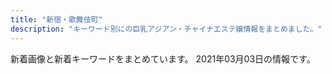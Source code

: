 ```yaml
---
title: "新宿・歌舞伎町"
description: "キーワード別にの巨乳アジアン・チャイナエステ嬢情報をまとめました。"
---
```


新着画像と新着キーワードをまとめています。
2021年03月03日の情報です。

<DmmAffiliateIns />
<KeywordTable
  shops={
    [
    {
        "station": "JR\u65b0\u5bbf\u99c5\u5357\u53e3",
        "name": "\u7652\u3057\u306e\u5bbf",
        "url": "http://aes-aroma.com/",
        "keywords": {
            "C": 17
        },
        "img_links": [
            "http://aes-aroma.com/staff/yoko/01.jpg",
            "http://aes-aroma.com/pic/head.png",
            "http://aes-aroma.com/staff/nana/01.jpg",
            "http://aes-aroma.com/img/ttl_mobile.png",
            "http://aes-aroma.com/staff/ai/01.jpg",
            "http://aes-aroma.com/staff/haru/01.jpg",
            "http://aes-aroma.com/staff/miki/01.jpg",
            "http://aes-aroma.com/img/ttl_staff.png",
            "http://aes-aroma.com/staff/koko/01.jpg",
            "http://aes-aroma.com/staff/kaori/01.jpg",
            "http://aes-aroma.com/staff/yoko/02.jpg",
            "http://aes-aroma.com/img/ttl_tnew.png",
            "http://aes-aroma.com/img/ttl_pickup.png",
            "http://aes-aroma.com/img/ttl_rec.png",
            "http://aes-aroma.com/i/files/homeimg.jpg",
            "http://aes-aroma.com/staff/mimi/01.jpg"
        ]
    },
    {
        "name": "\u30d4\u30e5\u30a2\u30ea\u30be\u30fc\u30c8II",
        "station": "JR\u65b0\u5bbf\u99c5\u6771\u53e3",
        "keywords": {
            "86": 5,
            "85": 3,
            "F": 1,
            "90": 2,
            "88": 3,
            "89": 2,
            "96": 1,
            "98": 2,
            "D": 10,
            "84": 1,
            "C": 1,
            "92": 1,
            "E": 2,
            "94": 1
        },
        "url": "http://pure-resort.tyo.cm/",
        "img_links": [
            "http://pure-resort.tyo.cm/images/s_news.png",
            "http://pure-resort.tyo.cm/photos/sites/79/2019/10/2019100810264682.jpg",
            "http://pure-resort.tyo.cm/images/line1.png",
            "http://pure-resort.tyo.cm/photos/sites/79/2018/12/2018120620510142.jpg",
            "http://pure-resort.tyo.cm/photos/sites/79/2018/12/2018120620512437.jpg",
            "http://pure-resort.tyo.cm/photos/sites/79/2018/12/2018120620515823.jpg",
            "http://pure-resort.tyo.cm/photos/sites/79/2019/08/2019082910403098.jpg",
            "http://pure-resort.tyo.cm/images/news_bj3.png",
            "http://pure-resort.tyo.cm/photos/sites/79/2019/03/201903251336102.jpg",
            "http://pure-resort.tyo.cm/photos/sites/79/2020/01/2020012408381891.jpg",
            "http://pure-resort.tyo.cm/photos/sites/79/2019/05/2019052114301665.jpg",
            "http://pure-resort.tyo.cm/photos/sites/79/2018/12/2018120620533769.jpg",
            "http://pure-resort.tyo.cm/images/pure.png",
            "http://pure-resort.tyo.cm/photos/sites/79/2019/06/2019061515583771.jpg",
            "http://pure-resort.tyo.cm/photos/sites/79/2019/03/2019032513361044.jpg",
            "http://pure-resort.tyo.cm/images/s_Staff.png",
            "http://pure-resort.tyo.cm/images/news_bj1.png",
            "http://pure-resort.tyo.cm/photos/sites/79/2019/03/2019032513361063.jpg",
            "http://pure-resort.tyo.cm/photos/sites/79/2019/03/2019032513361053.jpg",
            "http://pure-resort.tyo.cm/images/s_twitter.png",
            "http://pure-resort.tyo.cm/images/s_face.png",
            "http://pure-resort.tyo.cm/photos/sites/79/2019/02/2019021613471797.jpg",
            "http://pure-resort.tyo.cm/photos/sites/79/2019/11/2019110401242820.jpg",
            "http://pure-resort.tyo.cm/photos/sites/79/2020/02/2020020804143839.jpg",
            "http://pure-resort.tyo.cm/images/s_pick.png",
            "http://pure-resort.tyo.cm/images/s_info.png",
            "http://pure-resort.tyo.cm/images/s_Recruit.png",
            "http://pure-resort.tyo.cm/images/line.png",
            "http://pure-resort.tyo.cm/images/top.png",
            "http://pure-resort.tyo.cm/images/s_Room.png",
            "http://pure-resort.tyo.cm/photos/sites/79/2019/04/201904111031010.jpg",
            "http://pure-resort.tyo.cm/photos/sites/79/2019/06/2019060310424416.jpg",
            "http://pure-resort.tyo.cm/photos/sites/79/2019/02/2019021613425634.png",
            "http://pure-resort.tyo.cm/images/mobile.png",
            "http://pure-resort.tyo.cm/images/movie.jpg",
            "http://pure-resort.tyo.cm/images/s_Access.png",
            "http://pure-resort.tyo.cm/images/info_bj1.png",
            "http://pure-resort.tyo.cm/images/info_bj3.png",
            "http://pure-resort.tyo.cm/images/s_movie.png",
            "http://pure-resort.tyo.cm/photos/sites/79/2019/01/2019011014121443.jpg",
            "http://pure-resort.tyo.cm/photos/sites/79/2020/01/2020013001414859.jpg"
        ]
    },
    {
        "keywords": {
            "F": 1
        },
        "url": "https://shinjuku-mensesthe.com/",
        "img_links": [
            "https://shinjuku-mensesthe.com/staff/arisa-s1.jpg",
            "https://shinjuku-mensesthe.com/button/staff.png",
            "https://shinjuku-mensesthe.com/room/room-l3.jpg",
            "https://shinjuku-mensesthe.com/images/top3.jpg",
            "https://shinjuku-mensesthe.com/massage/2020/07/31/covit19.jpg",
            "https://shinjuku-mensesthe.com/images/main-sp.jpg",
            "https://shinjuku-mensesthe.com/2020/01/23/sakura-s1.jpg",
            "https://shinjuku-mensesthe.com/menu/info.png",
            "https://shinjuku-mensesthe.com/massage/2020/10/05/yuki-s1.jpg",
            "https://scdn.line-apps.com/n/line_add_friends/btn/ja.png",
            "https://shinjuku-mensesthe.com/staff/kana-l1.jpg",
            "https://shinjuku-mensesthe.com/images/top2.jpg",
            "https://shinjuku-mensesthe.com/images/qrcode.png",
            "https://shinjuku-mensesthe.com/staff/yume-l1.jpg",
            "https://shinjuku-mensesthe.com/room/room-l1.jpg",
            "https://shinjuku-mensesthe.com/2020/01/23/miki-s1.jpg",
            "https://shinjuku-mensesthe.com/images/flower.png",
            "https://shinjuku-mensesthe.com/massage/2020/10/21/risa-s1.jpg",
            "https://shinjuku-mensesthe.com/staff/yume-s1.jpg",
            "https://shinjuku-mensesthe.com/menu/blog.png",
            "https://shinjuku-mensesthe.com/massage/2020/08/16/riri-s1.jpg",
            "https://shinjuku-mensesthe.com/icon/twitter.png",
            "https://shinjuku-mensesthe.com/images/footer-r.png",
            "https://shinjuku-mensesthe.com/menu/staff.png",
            "https://shinjuku-mensesthe.com/images/main-top.jpg",
            "https://shinjuku-mensesthe.com/staff/seira-l1.jpg",
            "https://shinjuku-mensesthe.com/staff/yumi-l1.jpg",
            "https://shinjuku-mensesthe.com/button/home.png",
            "https://shinjuku-mensesthe.com/icon/facebook.png",
            "https://shinjuku-mensesthe.com/link/mens-esthe.png",
            "https://shinjuku-mensesthe.com/staff/kana-s1.jpg",
            "https://shinjuku-mensesthe.com/icon/yelp.png",
            "https://shinjuku-mensesthe.com/images/top1.jpg",
            "https://shinjuku-mensesthe.com/staff/seira-s1.jpg",
            "https://shinjuku-mensesthe.com/images/footer-l.png",
            "https://shinjuku-mensesthe.com/icon/line.png",
            "https://shinjuku-mensesthe.com/room/room-l4.jpg",
            "https://shinjuku-mensesthe.com/images/camp.png",
            "https://shinjuku-mensesthe.com/button/blog.png",
            "https://shinjuku-mensesthe.com/staff/shiori-s1.jpg",
            "https://shinjuku-mensesthe.com/menu/home.png",
            "https://shinjuku-mensesthe.com/massage/2020/09/14/hana-s1.jpg",
            "https://shinjuku-mensesthe.com/massage/2021/02/02/%E5%90%8D%E7%A7%B0%E6%9C%AA%E8%A8%AD%E5%AE%9A-2.jpg",
            "https://shinjuku-mensesthe.com/2019/12/15/sayuri-s2.jpg",
            "https://shinjuku-mensesthe.com/images/main-small.jpg",
            "https://shinjuku-mensesthe.com/room/room-l2.jpg",
            "https://shinjuku-mensesthe.com/images/clear.png",
            "https://shinjuku-mensesthe.com/staff/yumi-s1.jpg",
            "https://shinjuku-mensesthe.com/staff/arisa-l1.jpg",
            "https://shinjuku-mensesthe.com/images/header3.png",
            "https://shinjuku-mensesthe.com/massage/2020/07/31/ai-s2.jpg"
        ],
        "name": "\u5915\u9727 \u3086\u3046\u304e\u308a",
        "station": "JR\u65b0\u5bbf\u99c5\u6771\u53e3"
    },
    {
        "keywords": {
            "E": 10,
            "D": 20
        },
        "img_links": [
            "http://aroma-massage.red/images/sta4.jpg",
            "http://aroma-massage.red/images/toph.png",
            "http://aroma-massage.red/images/option.jpg",
            "http://aroma-massage.red/images/creditcard.jpg",
            "http://aroma-massage.red/images/cg5.jpg",
            "http://aroma-massage.red/images/acb.jpg",
            "http://aroma-massage.red/images/sta3.jpg",
            "http://aroma-massage.red/images/int.jpg",
            "http://aroma-massage.red/images/qr.jpg",
            "http://aroma-massage.red/images/cg4.jpg",
            "http://aroma-massage.red/images/cg1.jpg",
            "http://aroma-massage.red/images/cg3.jpg",
            "http://aroma-massage.red/images/fbb.jpg",
            "http://aroma-massage.red/images/sta6.jpg",
            "http://aroma-massage.red/images/cg6.jpg",
            "http://aroma-massage.red/images/cg2.jpg",
            "http://aroma-massage.red/images/stal.jpg",
            "http://aroma-massage.red/images/card.jpg",
            "http://aroma-massage.red/images/tm.png",
            "http://aroma-massage.red/images/sta5.jpg",
            "http://aroma-massage.red/images/sta2.jpg",
            "http://aroma-massage.red/images/kan.jpg",
            "http://aroma-massage.red/images/nft.jpg",
            "http://aroma-massage.red/images/fbt.jpg",
            "http://aroma-massage.red/images/sta1.jpg",
            "http://aroma-massage.red/images/sysl.jpg"
        ],
        "url": "http://aroma-massage.red/",
        "station": "JR\u65b0\u5bbf\u99c5\u6771\u53e3",
        "name": "\u30c6\u30bb\u30e9-Tethera-"
    },
    {
        "station": "JR\u65b0\u5bbf\u99c5\u6771\u5357\u53e3",
        "url": "https://mens-esthe.xyz/",
        "keywords": {
            "88": 7,
            "86": 28,
            "D": 28,
            "85": 7
        },
        "name": "\u30b8\u30e5\u30ea\u30a2\u30f3",
        "img_links": [
            "https://mens-esthe.xyz/images/main1.jpg",
            "https://mens-esthe.xyz/footer/footer-line.png",
            "https://mens-esthe.xyz/staff/natsumi-l1.jpg",
            "https://mens-esthe.xyz/staff/moe-s1.jpg",
            "https://mens-esthe.xyz/room/room-l5.jpg",
            "https://mens-esthe.xyz/staff/rina-s1.jpg",
            "https://mens-esthe.xyz/staff/moe-l1.jpg",
            "https://mens-esthe.xyz/room/room-l4.jpg",
            "https://mens-esthe.xyz/images/esthe2.jpg",
            "https://mens-esthe.xyz/footer/footer-staff.png",
            "https://mens-esthe.xyz/staff/kana-l1.jpg",
            "https://mens-esthe.xyz/staff/natsumi-s1.jpg",
            "https://mens-esthe.xyz/staff/nami-s1.jpg",
            "https://mens-esthe.xyz/room/room-l3.jpg",
            "https://mens-esthe.xyz/staff/rina-top.jpg",
            "https://mens-esthe.xyz/images/qrcode.png",
            "https://mens-esthe.xyz/staff/miki-top.jpg",
            "https://mens-esthe.xyz/room/room-l7.jpg",
            "https://mens-esthe.xyz/room/room-l8.jpg",
            "https://mens-esthe.xyz/staff/miki-s1.jpg",
            "https://mens-esthe.xyz/room/room-l6.jpg",
            "https://mens-esthe.xyz/images/esthe3.jpg",
            "https://mens-esthe.xyz/images/header3.png",
            "https://mens-esthe.xyz/staff/moe-top.jpg",
            "https://mens-esthe.xyz/icon/line.png",
            "https://mens-esthe.xyz/footer/footer-tel.png",
            "https://mens-esthe.xyz/images/main-sp.jpg",
            "https://mens-esthe.xyz/icon/twitter.png",
            "https://mens-esthe.xyz/staff/rina-l1.jpg",
            "https://mens-esthe.xyz/staff/miki-l1.jpg",
            "https://mens-esthe.xyz/staff/kana-top.jpg",
            "https://mens-esthe.xyz/images/esthe1.jpg",
            "https://mens-esthe.xyz/images/clear.png",
            "https://mens-esthe.xyz/room/room-l2.jpg",
            "https://mens-esthe.xyz/staff/kana-s1.jpg",
            "https://mens-esthe.xyz/room/room-l1.jpg",
            "https://mens-esthe.xyz/staff/natsumi-top.jpg",
            "https://mens-esthe.xyz/images/esthe4.jpg",
            "https://mens-esthe.xyz/icon/yelp.png",
            "https://mens-esthe.xyz/icon/facebook.png",
            "https://mens-esthe.xyz/staff/nami-l1.jpg",
            "https://mens-esthe.xyz/staff/nami-top.jpg"
        ]
    },
    {
        "station": "\u897f\u6b66\u65b0\u5bbf\u99c5\u5317\u53e3",
        "img_links": [
            "http://clear-es.net/yamituki-n/uploads/images/rena01.jpg",
            "http://clear-es.net/images/index_11.jpg",
            "http://clear-es.net/images/index_23.jpg",
            "http://clear-es.net/images/index_26.jpg",
            "http://clear-es.net/images/index_15.jpg",
            "http://clear-es.net/images/index_25.jpg",
            "http://clear-es.net/yamituki-n/uploads/images/juri01s.jpg",
            "http://clear-es.net/uploads/7553669390f1cc93427a4f6ad33b4668.jpg",
            "http://clear-es.net/yamituki-n/uploads/images/yui01.jpg",
            "http://clear-es.net/images/index_07.jpg",
            "http://clear-es.net/uploads/10299154955d10c3b815a5638a35a934.jpg",
            "http://clear-es.net/images/index_06.jpg",
            "http://clear-es.net/images/index_12.jpg",
            "http://clear-es.net/uploads/97eb17743f96fd7f0551aab0bedd5e6f.jpg",
            "http://clear-es.net/uploads/22c8968348a9acc2dfc9ab0aecb09c27.jpg",
            "http://clear-es.net/uploads/09bdd5637edec4bfa3d47a7e9874640b.jpg",
            "http://clear-es.net/images/koko_1.jpg",
            "http://clear-es.net/images/index_19.jpg",
            "http://clear-es.net/yamituki-n/uploads/images/mmexport1576417470781.jpg",
            "http://clear-es.net/images/index_10.jpg",
            "http://clear-es.net/images/index_13.jpg",
            "http://clear-es.net/images/girls_11.jpg",
            "http://clear-es.net/yamituki-n/uploads/images/rena02.jpg",
            "http://clear-es.net/images/index_17.jpg",
            "http://clear-es.net/images/index_14.jpg",
            "http://clear-es.net/images/index_20.jpg",
            "http://clear-es.net/yamituki-n/uploads/images/mika03s.jpg",
            "http://clear-es.net/uploads/a62d7f24a5b9a4fd5aeef678eb24ef4b.jpg",
            "http://clear-es.net/images/index_09.jpg",
            "http://clear-es.net/images/index_02.jpg",
            "http://clear-es.net/uploads/f426bd85a8f6a9eac87e55b2d44c4bd5.jpg",
            "http://clear-es.net/images/index_27.jpg",
            "http://clear-es.net/images/index_01.jpg",
            "http://clear-es.net/uploads/2aa97908694153fb149943f0b8445352.jpg",
            "http://clear-es.net/images/index_04.jpg",
            "http://clear-es.net/images/index_18.jpg",
            "http://clear-es.net/images/index_08.jpg",
            "http://clear-es.net/uploads/e1133a4ba0f8c81f9d272f5793bda380.jpg",
            "http://clear-es.net/images/gallery_11.jpg",
            "http://clear-es.net/uploads/deba56537604611ac3b8da004b92d809.jpg",
            "http://clear-es.net/images/index_28_01.jpg",
            "http://clear-es.net/images/service_11.jpg",
            "http://clear-es.net/images/index_05.jpg",
            "http://clear-es.net/images/girls_03.jpg",
            "http://clear-es.net/images/index_24.jpg",
            "http://clear-es.net/images/index_21.jpg",
            "http://clear-es.net/uploads/cec0ed392fe00d8e3ff867c0625809e6.jpg",
            "http://clear-es.net/images/index_28.jpg",
            "http://clear-es.net/images/index_03.jpg",
            "http://clear-es.net/my_work/images/pic1.png",
            "http://clear-es.net/images/girls_13.jpg",
            "http://clear-es.net/uploads/c1f6d0346f5cb109ac62c21a58c7deff.jpg"
        ],
        "name": "CLEAR-\u30af\u30ea\u30a2-",
        "url": "http://clear-es.net/",
        "keywords": {
            "89": 1,
            "90": 2,
            "86": 2,
            "C": 1,
            "F": 1,
            "E": 1,
            "87": 2,
            "88": 4,
            "D": 8
        }
    },
    {
        "keywords": {},
        "name": "Fairy Girl",
        "url": "http://fairy-girl.work/",
        "img_links": [
            "http://fairy-girl.work/img/kiki1.jpg",
            "http://fairy-girl.work/images/10.jpg",
            "http://fairy-girl.work/images/5.jpg",
            "http://fairy-girl.work/images/1.jpg",
            "http://fairy-girl.work/staff/mari.jpg",
            "http://fairy-girl.work/img/yuyu1.jpg",
            "http://fairy-girl.work/staff/eri.jpg",
            "http://fairy-girl.work/images/interior_t.jpg",
            "http://fairy-girl.work/img/rara1.jpg",
            "http://fairy-girl.work/images/9.jpg",
            "http://fairy-girl.work/img/misa1.jpg",
            "http://fairy-girl.work/images/2.jpg",
            "http://fairy-girl.work/img/mari1.jpg",
            "http://fairy-girl.work/images/int2.jpg",
            "http://fairy-girl.work/images/tr.jpg",
            "http://fairy-girl.work/img/rika1.jpg",
            "http://fairy-girl.work/images/ac1.jpg",
            "http://fairy-girl.work/staff/rina.jpg",
            "http://fairy-girl.work/img/rina1.jpg",
            "http://fairy-girl.work/staff/rara.jpg",
            "http://fairy-girl.work/images/6.jpg",
            "http://fairy-girl.work/staff/hitomi.jpg",
            "http://fairy-girl.work/img/yuki1.jpg",
            "http://fairy-girl.work/staff/kiki.jpg",
            "http://fairy-girl.work/images/3.jpg",
            "http://fairy-girl.work/images/12.jpg",
            "http://fairy-girl.work/staff/yuki.jpg",
            "http://fairy-girl.work/images/mobile.jpg",
            "http://fairy-girl.work/staff/kana.jpg",
            "http://fairy-girl.work/staff/rika.jpg",
            "http://fairy-girl.work/images/11.jpg",
            "http://fairy-girl.work/img/kana1.jpg",
            "http://fairy-girl.work/images/sys1.jpg",
            "http://fairy-girl.work/images/line.png",
            "http://fairy-girl.work/images/staff_t.jpg",
            "http://fairy-girl.work/staff/misa.jpg",
            "http://fairy-girl.work/images/bana0404_4.png",
            "http://fairy-girl.work/images/int1.jpg",
            "http://fairy-girl.work/images/8.jpg",
            "http://fairy-girl.work/img/kiki2.jpg",
            "http://fairy-girl.work/images/sys2.jpg",
            "http://fairy-girl.work/images/ac2.jpg",
            "http://fairy-girl.work/staff/yuyu.jpg",
            "http://fairy-girl.work/img/eri2.jpg",
            "http://fairy-girl.work/img/eri1.jpg",
            "http://fairy-girl.work/images/7.jpg",
            "http://fairy-girl.work/img/hitomi1.jpg",
            "http://fairy-girl.work/images/news.jpg"
        ],
        "station": "JR\u65b0\u5bbf\u99c5\u897f\u53e3"
    },
    {
        "name": "\u30af\u30ea\u30b9\u30bf\u30eb",
        "img_links": [
            "http://crystal-est.net/uploads/crystal/2017/03/bnr_side_032.png",
            "http://crystal-est.net/uploads/crystal/2017/03/bnr_side_052.png",
            "http://crystal-est.net/uploads/crystal/2017/03/bnr_side_credit1.png",
            "http://crystal-est.net/uploads/crystal/2018/08/wechatimg49.jpeg",
            "http://crystal-est.net/uploads/crystal/2017/02/wifi.jpg",
            "http://ruby-es.com/uploads/rubyes/2017/02/img_info_02.png",
            "http://crystal-est.net/uploads/crystal/2018/05/webwxgetmsgimg.jpeg",
            "http://crystal-est.net/uploads/crystal/images/icon_flower.png",
            "http://crystal-est.net/uploads/crystal/2020/12/img_6902.jpg",
            "http://crystal-est.net/uploads/crystal/2017/03/r2.jpg",
            "http://crystal-est.net/uploads/crystal/2017/04/leftmovie.png",
            "http://crystal-est.net/uploads/crystal/2018/07/wechatimg94.jpeg",
            "http://crystal-est.net/uploads/crystal/2017/03/ruby6.png",
            "http://crystal-est.net/uploads/crystal/2017/03/subvisual_magazine1.png",
            "http://crystal-est.net/uploads/crystal/2020/12/img_6830.jpg",
            "http://crystal-est.net/uploads/crystal/2017/03/subvisual_link.png",
            "http://crystal-est.net/uploads/crystal/images/p01.png",
            "http://crystal-est.net/uploads/crystal/images/xing.png",
            "http://crystal-est.net/uploads/crystal/2017/03/subvisual_enquete1.png",
            "http://ruby-es.com/uploads/rubyes/2017/02/img_info_06.png",
            "http://ruby-es.com/uploads/rubyes/2017/02/img_info_05.png",
            "http://crystal-est.net/uploads/crystal/2018/07/wechatimg26.jpeg",
            "http://crystal-est.net/uploads/crystal/2017/03/subvisual_reserve.png",
            "http://crystal-est.net/uploads/crystal/2018/07/wechatimg125.jpeg",
            "http://crystal-est.net/uploads/crystal/2017/04/line2.png",
            "http://crystal-est.net/uploads/crystal/2017/03/treatment2.png",
            "http://crystal-est.net/uploads/crystal/2018/07/wechatimg30.jpeg",
            "http://crystal-est.net/uploads/crystal/2017/04/web.png",
            "http://crystal-est.net/uploads/crystal/2017/03/subvisual_contact.png",
            "http://crystal-est.net/uploads/crystal/2017/02/ameba.jpg",
            "http://crystal-est.net/uploads/crystal/2018/08/wechatimg51.jpeg",
            "http://ruby-es.com/uploads/rubyes/2017/02/img_info_03.png",
            "http://crystal-est.net/uploads/crystal/2017/04/bnr_side_01.png",
            "http://crystal-est.net/uploads/crystal/2017/03/icon_flower.png",
            "http://crystal-est.net/uploads/crystal/images/no-photo.jpg",
            "http://crystal-est.net/uploads/crystal/2017/03/r1.jpg",
            "http://crystal-est.net/uploads/crystal/2018/05/mayu1.jpeg",
            "http://crystal-est.net/uploads/crystal/2017/03/subvisual_qa.png",
            "http://ruby-es.com/uploads/rubyes/2017/02/img_info_01.png",
            "http://ruby-es.com/uploads/rubyes/2017/02/img_info_04.png",
            "http://crystal-est.net/uploads/crystal/2017/03/bnr_side_042.png",
            "http://crystal-est.net/uploads/crystal/2017/03/r3.jpg",
            "http://crystal-est.net/uploads/crystal/2017/03/btn_top_02.png",
            "http://crystal-est.net/uploads/crystal/2017/03/btn_top_03.png",
            "http://crystal-est.net/uploads/crystal/2020/11/tel.jpg",
            "http://crystal-est.net/uploads/crystal/2017/03/subvisual_info.png",
            "http://crystal-est.net/uploads/crystal/images/subvisual_staff.png",
            "http://crystal-est.net/uploads/crystal/2018/07/wechatimg31.jpeg",
            "http://crystal-est.net/uploads/crystal/2017/03/btn_top_01.png",
            "http://crystal-est.net/uploads/crystal/2017/07/yuyu2.jpeg",
            "http://crystal-est.net/uploads/crystal/2017/03/r4.jpg"
        ],
        "station": "JR\u65b0\u5bbf\u99c5\u6771\u53e3",
        "url": "http://crystal-est.net/",
        "keywords": {
            "C": 1
        }
    },
    {
        "keywords": {
            "87": 8,
            "85": 4,
            "E": 8,
            "C": 8,
            "86": 4
        },
        "img_links": [
            "http://sakura-relax.net/images/cg06.jpg",
            "http://sakura-relax.net/link/menlog.jpg",
            "http://sakura-relax.net/images/tel.png",
            "http://sakura-relax.net/images/cg04.jpg",
            "http://sakura-relax.net/images/kan.jpg",
            "http://sakura-relax.net/images/qrc.png",
            "http://sakura-relax.net/images/top-img02.png",
            "http://sakura-relax.net/images/top-img01.png",
            "http://sakura-relax.net/images/cg07.jpg",
            "http://sakura-relax.net/images/cg03.jpg"
        ],
        "name": "\u697d\u697d-\u30e9\u30af\u30e9\u30af-",
        "url": "http://sakura-relax.net/",
        "station": "\u65b0\u5bbf\u4e09\u4e01\u76ee\u99c5E1\u51fa\u53e3"
    },
    {
        "keywords": {},
        "img_links": [],
        "name": "\u65b0\u5bbf\u6975\u4e0a\u30e1\u30f3\u30ba\u30a8\u30b9\u30c6",
        "url": "https://gokujo.iest.info/",
        "station": "JR\u65b0\u5bbf\u99c5"
    },
    {
        "name": "RELAIR \uff5e\u30ea\u30ec\u30a2\uff5e",
        "url": "http://in-esthe.com/relair/",
        "keywords": {
            "C": 8
        },
        "station": "\u65b0\u5bbf\u897f\u53e3\u99c5D5\u51fa\u53e3",
        "img_links": [
            "http://in-esthe.com/relair/img/p-3.jpg",
            "http://in-esthe.com/relair/img/fla.png",
            "http://in-esthe.com/relair/img/p-3-1.jpg",
            "http://in-esthe.com/relair/img/p-7.jpg",
            "http://in-esthe.com/relair/img/twitter.png",
            "http://in-esthe.com/relair/img/head.png",
            "http://in-esthe.com/relair/img/t-3.png",
            "http://in-esthe.com/relair/img/re.png",
            "http://in-esthe.com/relair/img/fla2.png",
            "http://in-esthe.com/relair/img/botton.png",
            "http://in-esthe.com/relair/img/english-t6.png",
            "http://in-esthe.com/relair/img/p-1-1.jpg",
            "http://in-esthe.com/relair/img/english-t1.png",
            "http://in-esthe.com/relair/img/english-t4.png",
            "http://in-esthe.com/relair/img/p-0.jpg",
            "http://in-esthe.com/relair/img/p-2.jpg",
            "http://in-esthe.com/relair/img/english-t2.png",
            "http://in-esthe.com/relair/img/english-t3.png",
            "http://in-esthe.com/relair/img/p-9.jpg",
            "http://in-esthe.com/relair/img/card-english.png",
            "http://in-esthe.com/relair/img/t-1.png",
            "http://in-esthe.com/relair/img/t-2.png",
            "http://in-esthe.com/relair/img/fla1.png",
            "http://in-esthe.com/relair/img/tel.png",
            "http://in-esthe.com/relair/img/p-8.jpg",
            "http://in-esthe.com/relair/img/newstback.png",
            "http://in-esthe.com/relair/img/s-1.jpg",
            "http://in-esthe.com/relair/img/kanban4.jpg",
            "http://in-esthe.com/relair/img/p-1.jpg",
            "http://in-esthe.com/relair/img/english-t5.png"
        ]
    },
    {
        "img_links": [
            "http://fairy.este88.com/gals/koko1.jpg",
            "http://fairy.este88.com/gals/sayuri1.jpg",
            "http://fairy.este88.com/gals/risa1.jpg",
            "http://fairy.este88.com/img/momo1.jpg",
            "http://fairy.este88.com/images/r04.jpg",
            "http://fairy.este88.com/images/mika1.jpg",
            "http://fairy.este88.com/images/koyuki1.jpg",
            "http://fairy.este88.com/img/mika1.jpg",
            "http://fairy.este88.com/gals/nnana1.jpg",
            "http://fairy.este88.com/img/koyuki1.jpg",
            "http://fairy.este88.com/images/r02.jpg",
            "http://fairy.este88.com/images/ph1.jpg",
            "http://fairy.este88.com/img/kixyoko1.jpg",
            "http://fairy.este88.com/images/r01.jpg",
            "http://fairy.este88.com/images/kaori1.jpg",
            "http://fairy.este88.com/images/momo1.jpg",
            "http://fairy.este88.com/images/kixyoko1.jpg",
            "http://fairy.este88.com/img/kaori1.jpg"
        ],
        "name": "fairy\u30d5\u30a7\u30a2\u30ea\u30fc",
        "keywords": {},
        "station": "\u897f\u6b66\u65b0\u5bbf\u99c5\u5317\u53e3",
        "url": "http://fairy.este88.com/"
    },
    {
        "name": "KOYUKI",
        "url": "http://hi-msg.com/koyuki/",
        "keywords": {
            "C": 8
        },
        "station": "JR\u65b0\u5bbf\u99c5\u6771\u53e3",
        "img_links": [
            "http://hi-msg.com/koyuki/img/kanban4.jpg",
            "http://hi-msg.com/koyuki/img/p-11.jpg",
            "http://hi-msg.com/koyuki/img/tel.png",
            "http://hi-msg.com/koyuki/img/p-1.jpg",
            "http://hi-msg.com/koyuki/img/head.png",
            "http://hi-msg.com/koyuki/img/p-4.jpg",
            "http://hi-msg.com/koyuki/img/tit.png",
            "http://hi-msg.com/koyuki/img/p-9.jpg",
            "http://hi-msg.com/koyuki/img/card.png",
            "http://hi-msg.com/koyuki/img/botton.png",
            "http://hi-msg.com/koyuki/img/p-2-1.jpg",
            "http://hi-msg.com/koyuki/img/newstback.png",
            "http://hi-msg.com/koyuki/img/t-1.png",
            "http://hi-msg.com/koyuki/img/english-t3.png",
            "http://hi-msg.com/koyuki/img/p-3-1.jpg",
            "http://hi-msg.com/koyuki/img/p-5.jpg",
            "http://hi-msg.com/koyuki/img/p-10.jpg",
            "http://hi-msg.com/koyuki/img/p-8-1.jpg",
            "http://hi-msg.com/koyuki/img/p-3.jpg",
            "http://hi-msg.com/koyuki/img/english-t1.png",
            "http://hi-msg.com/koyuki/img/english-t4.png",
            "http://hi-msg.com/koyuki/img/p-6.jpg",
            "http://hi-msg.com/koyuki/img/english-t5.png",
            "http://hi-msg.com/koyuki/img/kanban4s.jpg",
            "http://hi-msg.com/koyuki/img/p-2.jpg",
            "http://hi-msg.com/koyuki/img/p-4-1.jpg",
            "http://hi-msg.com/koyuki/img/p-7-1.jpg",
            "http://hi-msg.com/koyuki/img/p-8.jpg",
            "http://hi-msg.com/koyuki/img/t-3.png",
            "http://hi-msg.com/koyuki/img/card-english.png",
            "http://hi-msg.com/koyuki/img/english-t6.png",
            "http://hi-msg.com/koyuki/img/re.png",
            "http://hi-msg.com/koyuki/img/t-2.png",
            "http://hi-msg.com/koyuki/img/p-0.jpg",
            "http://hi-msg.com/koyuki/img/english-t2.png",
            "http://hi-msg.com/koyuki/img/p-6-1.jpg",
            "http://hi-msg.com/koyuki/img/p-7.jpg"
        ]
    },
    {
        "img_links": [
            "https://aurora.iest.info/photos/sites/13/2021/01/2021011317502475.jpeg",
            "https://aurora.iest.info/photos/sites/13/2020/12/2020122614542669.jpeg",
            "https://aurora.iest.info/images/side_mobile.jpg",
            "https://aurora.iest.info/photos/sites/13/2020/12/2020122614271778.jpeg",
            "https://aurora.iest.info/images/room4.jpg",
            "https://aurora.iest.info/photos/sites/13/2020/10/2020101018384481.jpeg",
            "https://aurora.iest.info/photos/sites/13/2021/02/2021020517033067.jpeg",
            "https://aurora.iest.info/photos/sites/13/2021/01/2021011713121341.jpeg",
            "https://aurora.iest.info/photos/sites/13/2021/01/2021011317231918.jpeg",
            "https://aurora.iest.info/photos/sites/13/2020/10/2020100900362277.jpeg",
            "https://aurora.iest.info/photos/sites/13/2021/02/2021021022594740.jpeg",
            "https://aurora.iest.info/images/room2.jpg",
            "https://aurora.iest.info/photos/sites/13/2020/11/2020110420084826.jpeg",
            "https://aurora.iest.info/photos/sites/13/2021/02/2021022307194651.jpeg",
            "https://aurora.iest.info/photos/sites/13/2021/03/2021030117254462.jpeg",
            "https://aurora.iest.info/photos/sites/13/2020/12/2020122614062046.jpeg",
            "https://aurora.iest.info/photos/sites/13/2020/12/2020122916203593.jpeg",
            "https://aurora.iest.info/photos/sites/13/2021/03/2021030117254462-600x802.jpeg",
            "https://aurora.iest.info/photos/sites/13/2021/02/2021022404211612-600x800.jpeg",
            "https://aurora.iest.info/photos/sites/13/2020/11/2020111207401521.jpeg",
            "https://aurora.iest.info/photos/sites/13/2021/02/202102272340470-600x802.jpeg",
            "https://aurora.iest.info/photos/sites/13/2021/02/2021022317062661.jpeg",
            "https://aurora.iest.info/photos/sites/13/2021/01/202101031920028.jpeg",
            "https://aurora.iest.info/photos/sites/13/2021/02/2021022019361522.jpeg",
            "https://aurora.iest.info/images/room1.jpg",
            "https://aurora.iest.info/images/room3.jpg",
            "https://aurora.iest.info/images/head_tel.png",
            "https://aurora.iest.info/images/info_sp.png"
        ],
        "keywords": {
            "C": 342,
            "86": 342,
            "90": 57,
            "E": 190,
            "\u4e73": 57,
            "\u5de8\u4e73": 38,
            "84": 114,
            "D": 133,
            "85": 456,
            "F": 76,
            "87": 57
        },
        "url": "https://aurora.iest.info/",
        "station": "JR\u65b0\u5bbf\u99c5\u6771\u53e3\u30fb\u6b4c\u821e\u4f0e\u753a",
        "name": "\u30aa\u30fc\u30ed\u30e9"
    },
    {
        "name": "\u7fbd\u8863\uff5e\u306f\u3054\u308d\u3082\uff5e",
        "url": "https://www.hagoromo.tokyo/",
        "station": "JR\u65b0\u5bbf\u99c5\u6771\u53e3\u30fb\u6b4c\u821e\u4f0e\u753a",
        "keywords": {},
        "img_links": [
            "https://static.wixstatic.com/media/1f1430_d824a82ebc40424facf31978d80b293b~mv2.png",
            "https://static.wixstatic.com/media/1f1430_c48456140f404f1eb9a47dfd01d1d032~mv2.jpg",
            "https://static.wixstatic.com/media/1f1430_c572ee153c0c46e096e6301fe82e2f11~mv2.jpg",
            "https://static.wixstatic.com/media/1f1430_d26df1a13af049c9a7afeac5e58c5323~mv2.jpg",
            "https://static.wixstatic.com/media/1f1430_0ea86bd4429f44fa96f0a1277a1c2d6e~mv2.jpg",
            "https://static.wixstatic.com/media/1f1430_f16ba939f42f47d688a43ba736f9d100~mv2.jpg",
            "https://static.wixstatic.com/media/1f1430_184f66b9eb914c26b47be78d54152284~mv2.jpg",
            "https://static.wixstatic.com/media/1f1430_e11d2a49cf1a4130a10a3e09053a46fc~mv2.png",
            "https://static.wixstatic.com/media/1f1430_e5113a1a86b8410db0438745823a2d2c~mv2.png",
            "https://static.wixstatic.com/media/1f1430_890ca68d29e04e7a8c96e4198a653ed3~mv2.jpg",
            "https://static.wixstatic.com/media/1f1430_4ef445c14af547ffb085a4c73252e22c~mv2.jpg",
            "https://static.wixstatic.com/media/1f1430_5b6db55133674387b978465361d1f5af~mv2.jpg",
            "https://static.wixstatic.com/media/1f1430_4b2c5243bdbe40858057386a16dce231~mv2.png",
            "https://static.wixstatic.com/media/1f1430_c12fa837f18643e8a167f283f823ecd9~mv2.jpg",
            "https://static.wixstatic.com/media/1f1430_8e7ae52f03b14e31be6ff7b1038f2896~mv2.jpg",
            "https://static.wixstatic.com/media/1f1430_04f93cdec45f4c4e8d0fa69dc26b3e38~mv2.jpg",
            "https://static.wixstatic.com/media/1f1430_7ff5719c25b243d18c7fb6db890677f9~mv2.jpg",
            "https://static.wixstatic.com/media/1f1430_27c850c6656448c68b705e2a69f8d3e0~mv2.png",
            "https://static.wixstatic.com/media/1f1430_b6622178bf9c45a68912520b4b2de175~mv2.png",
            "https://static.wixstatic.com/media/1f1430_f4c9cbbcc36c44f1a8be8eb3138b0b46~mv2.jpg",
            "https://static.wixstatic.com/media/1f1430_2511e8409a39492bab1eeffd58a5eb1f~mv2.jpg",
            "https://static.wixstatic.com/media/1f1430_704c1cfac22b4288a4aaa588c496ab40~mv2.jpg",
            "https://static.wixstatic.com/media/1f1430_d0a7ae614e0b423886aa6d1beca9a87a~mv2.jpg"
        ]
    },
    {
        "img_links": [
            "http://yurali.oks.bz/images/room3.jpg",
            "http://yurali.oks.bz/photos/sites/48/2020/09/2020090809340917.jpg",
            "http://yurali.oks.bz/photos/sites/48/2020/09/2020090809341126.jpg",
            "http://yurali.oks.bz/photos/sites/48/2020/06/2020063002493351.jpg",
            "http://yurali.oks.bz/images/acc4.jpg",
            "http://yurali.oks.bz/images/room4.jpg",
            "http://yurali.oks.bz/images/kanban.jpg",
            "http://yurali.oks.bz/images/s_new.png",
            "http://yurali.oks.bz/images/line.jpg",
            "http://yurali.oks.bz/images/acc3.jpg",
            "http://yurali.oks.bz/images/right.jpg",
            "http://yurali.oks.bz/images/acc2.jpg",
            "http://yurali.oks.bz/images/s1.jpg",
            "http://yurali.oks.bz/images/s4.jpg",
            "http://yurali.oks.bz/images/s2.jpg",
            "http://yurali.oks.bz/photos/sites/48/2020/09/202009080934129.jpg",
            "http://yurali.oks.bz/images/top.jpg",
            "http://yurali.oks.bz/images/acc1.jpg",
            "http://yurali.oks.bz/images/room1.jpg",
            "http://yurali.oks.bz/images/content.jpg",
            "http://yurali.oks.bz/photos/sites/48/2020/09/2020090809341490.jpg",
            "http://yurali.oks.bz/images/s3.jpg",
            "http://yurali.oks.bz/photos/sites/48/2020/09/2020090809341067.jpg",
            "http://yurali.oks.bz/images/room2.jpg",
            "http://yurali.oks.bz/images/mobile.jpg"
        ],
        "name": "\u6c17\u697d",
        "keywords": {
            "86": 14,
            "87": 14,
            "D": 28,
            "85": 14,
            "E": 14
        },
        "url": "http://yurali.oks.bz/",
        "station": "JR\u65b0\u5bbf\u99c5\u897f\u53e3"
    },
    {
        "station": "JR\u65b0\u5bbf\u99c5\u897f\u53e3",
        "url": "http://sweety-est.tokyo/",
        "img_links": [
            "http://sweety-est.tokyo/images/a6.jpg",
            "http://sweety-est.tokyo/images/tit-sub6.jpg",
            "http://sweety-est.tokyo/images/r1.jpg",
            "http://sweety-est.tokyo/images/a2.jpg",
            "http://sweety-est.tokyo/images/cg02.jpg",
            "http://sweety-est.tokyo/images/slider-img002.jpg",
            "http://sweety-est.tokyo/images/sys.jpg",
            "http://sweety-est.tokyo/images/b-tel.png",
            "http://sweety-est.tokyo/images/tit-sub3.jpg",
            "http://sweety-est.tokyo/images/r4.jpg",
            "http://sweety-est.tokyo/images/kan1.jpg",
            "http://sweety-est.tokyo/images/a7.jpg",
            "http://sweety-est.tokyo/images/m4.jpg",
            "http://sweety-est.tokyo/images/a3.jpg",
            "http://sweety-est.tokyo/images/tit-sub1.jpg",
            "http://sweety-est.tokyo/images/slider-img003.jpg",
            "http://sweety-est.tokyo/link/menlog.jpg",
            "http://sweety-est.tokyo/images/m3.jpg",
            "http://sweety-est.tokyo/images/cg03.jpg",
            "http://sweety-est.tokyo/images/cg05.jpg",
            "http://sweety-est.tokyo/images/cg08.jpg",
            "http://sweety-est.tokyo/images/slider-img001.jpg",
            "http://sweety-est.tokyo/images/qr.jpg",
            "http://sweety-est.tokyo/images/r5.jpg",
            "http://sweety-est.tokyo/images/b-online.png",
            "http://sweety-est.tokyo/images/r3.jpg",
            "http://sweety-est.tokyo/images/a1.jpg",
            "http://sweety-est.tokyo/images/tit-sub4.jpg",
            "http://sweety-est.tokyo/images/tit-sub2.jpg",
            "http://sweety-est.tokyo/images/cg07.jpg",
            "http://sweety-est.tokyo/images/cg011.jpg",
            "http://sweety-est.tokyo/images/cg01.jpg",
            "http://sweety-est.tokyo/images/m1.jpg",
            "http://sweety-est.tokyo/images/m2.jpg",
            "http://sweety-est.tokyo/images/cg06.jpg",
            "http://sweety-est.tokyo/images/r2.jpg",
            "http://sweety-est.tokyo/images/a5.jpg",
            "http://sweety-est.tokyo/images/tit-sub5.jpg",
            "http://sweety-est.tokyo/images/a4.jpg",
            "http://sweety-est.tokyo/images/r6.jpg",
            "http://sweety-est.tokyo/images/kan.jpg",
            "http://sweety-est.tokyo/images/a8.jpg"
        ],
        "keywords": {
            "87": 2,
            "86": 12,
            "D": 2,
            "E": 8
        },
        "name": "sweet-\u30b9\u30a6\u30a3\u30fc\u30c8-"
    }
]
}
/>
<DmmAffiliateScript />
